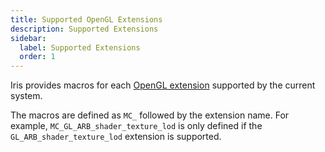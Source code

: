 ```yaml
---
title: Supported OpenGL Extensions
description: Supported Extensions
sidebar:
  label: Supported Extensions
  order: 1
---
```


Iris provides macros for each [OpenGL extension](https://www.khronos.org/opengl/wiki/OpenGL_Extension) supported by the current system.

The macros are defined as `MC_` followed by the extension name. For example, `MC_GL_ARB_shader_texture_lod` is only defined if the `GL_ARB_shader_texture_lod` extension is supported.